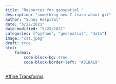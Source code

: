 ```yaml
---
title: "Resources for geospatial "
description: "something new I learn about git"
author: "Sunny Hospital"
date: "5/22/2021"
date-modified: "5/23/2021"
categories: ["python", "geospatial", "data"]
image: "cat.jpeg"
draft: true
html:
    format:
        code-block-bg: true
        code-block-border-left: "#31BAE9"
---
```


[Affine Transforms](https://pygis.io/docs/d_affine.html)

